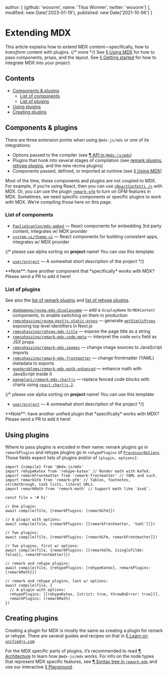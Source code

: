 
  author: [
    {github: 'wooorm', name: 'Titus Wormer', twitter: 'wooorm'}
  ],
  modified: new Date('2023-01-19'),
  published: new Date('2021-10-06')
}

# Extending MDX

This article explains how to extend MDX content—specifically, how to *transform*
content with plugins. {/* more */}
See [§ Using MDX][use] for how to pass components, props, and the layout.
See [§ Getting started][start] for how to integrate MDX into your project.

## Contents

*   [Components & plugins](#components--plugins)
    *   [List of components](#list-of-components)
    *   [List of plugins](#list-of-plugins)
*   [Using plugins](#using-plugins)
*   [Creating plugins](#creating-plugins)

## Components & plugins

There are three extension points when using `@mdx-js/mdx` or one of its
integrations:

*   Options passed to the compiler (see [¶ API in `@mdx-js/mdx`][api])
*   Plugins that hook into several stages of compilation (see [remark
    plugins][remark-plugins], [rehype plugins][rehype-plugins], and the new
    recma plugins)
*   Components passed, defined, or imported at runtime (see [§ Using MDX][use])

Most of the time, these components and plugins are not coupled to MDX.
For example, if you’re using React, then you can use
[`<ReactConfetti />`][react-confetti] with MDX.
Or, you can use the plugin [`remark-gfm`][remark-gfm] to turn on GFM features in
MDX.
Sometimes, we need specific components or specific plugins to work with MDX.
We’re compiling those here on this page.

### List of components

*   [`PaulieScanlon/mdx-embed`](https://github.com/PaulieScanlon/mdx-embed)
    — React components for embedding 3rd party content, integrates w/
    MDX provider
*   [`system-ui/theme-ui`](https://github.com/system-ui/theme-ui)
    — React components for building consistent apps, integrates w/ MDX provider

{/*
please use alpha sorting on **project** name!
You can use this template:

*   [`user/project`](https://github.com/user/project)
    — A somewhat short description of the project
*/}

<Note type="info">
  **Note**: have another component that *specifically* works with MDX?
  Please send a PR to add it here!
</Note>

### List of plugins

See also the [list of remark plugins][remark-plugins] and
[list of rehype plugins][rehype-plugins].

*   [`domdomegg/recma-mdx-displayname`](https://github.com/domdomegg/recma-mdx-displayname)
    — add a `displayName` to `MDXContent` components, to enable switching
    on them in production
*   [`remcohaszing/recma-nextjs-static-props`](https://github.com/remcohaszing/recma-nextjs-static-props)
    — generate [`getStaticProps`](https://nextjs.org/docs/basic-features/data-fetching/get-static-props)
    exposing top level identifiers in Next.js
*   [`remcohaszing/rehype-mdx-title`](https://github.com/remcohaszing/rehype-mdx-title)
    — expose the page title as a string
*   [`remcohaszing/remark-mdx-code-meta`](https://github.com/remcohaszing/remark-mdx-code-meta)
    — interpret the code `meta` field as JSX props
*   [`remcohaszing/remark-mdx-images`](https://github.com/remcohaszing/remark-mdx-images)
    — change image sources to JavaScript imports
*   [`remcohaszing/remark-mdx-frontmatter`](https://github.com/remcohaszing/remark-mdx-frontmatter)
    — change frontmatter (YAML) metadata to exports
*   [`goodproblems/remark-mdx-math-enhanced`](https://github.com/goodproblems/remark-mdx-math-enhanced)
    — enhance math with JavaScript inside it
*   [`pangelani/remark-mdx-chartjs`](https://github.com/pangelani/remark-mdx-chartjs)
    — replace fenced code blocks with charts using [`react-chartjs-2`](https://react-chartjs-2.js.org/).

{/*
please use alpha sorting on **project** name!
You can use this template:

*   [`user/project`](https://github.com/user/project)
    — A somewhat short description of the project
*/}

<Note type="info">
  **Note**: have another unified plugin that *specifically* works with MDX?
  Please send a PR to add it here!
</Note>

## Using plugins

Where to pass plugins is encoded in their name: remark plugins go in
`remarkPlugins` and rehype plugins go in `rehypePlugins` of
[`ProcessorOptions`][processor-options].
Those fields expect lists of plugins and/or of `[plugin, options]`:

```tsx
import {compile} from '@mdx-js/mdx'
import rehypeKatex from 'rehype-katex' // Render math with KaTeX.
import remarkFrontmatter from 'remark-frontmatter' // YAML and such.
import remarkGfm from 'remark-gfm' // Tables, footnotes, strikethrough, task lists, literal URLs.
import remarkMath from 'remark-math' // Support math like `$so$`.

const file = '# hi'

// One plugin:
await compile(file, {remarkPlugins: [remarkGfm]})

// A plugin with options:
await compile(file, {remarkPlugins: [[remarkFrontmatter, 'toml']]})

// Two plugins:
await compile(file, {remarkPlugins: [remarkGfm, remarkFrontmatter]})

// Two plugins, first w/ options:
await compile(file, {remarkPlugins: [[remarkGfm, {singleTilde: false}], remarkFrontmatter]})

// remark and rehype plugins:
await compile(file, {rehypePlugins: [rehypeKatex], remarkPlugins: [remarkMath]})

// remark and rehype plugins, last w/ options:
await compile(file, {
  // A plugin with options:
  rehypePlugins: [[rehypeKatex, {strict: true, throwOnError: true}]],
  remarkPlugins: [remarkMath]
})
```

## Creating plugins

Creating a plugin for MDX is mostly the same as creating a plugin for remark
or rehype.
There are several guides and recipes on that in [§ Learn on
`unifiedjs.com`][learn].

For the MDX specific parts of plugins, it’s recommended to read
[¶ Architecture][architecture] to learn how `@mdx-js/mdx` works.
For info on the node types that represent MDX specific features, see
[¶ Syntax tree in `remark-mdx`][syntax-tree] and use our interactive
[§ Playground][playground].

[remark-plugins]: https://github.com/remarkjs/remark/blob/main/doc/plugins.md#list-of-plugins

[rehype-plugins]: https://github.com/rehypejs/rehype/blob/main/doc/plugins.md#list-of-plugins

[use]: /docs/using-mdx/

[api]: /packages/mdx/#api

[react-confetti]: https://github.com/alampros/react-confetti

[remark-gfm]: https://github.com/remarkjs/remark-gfm

[learn]: https://unifiedjs.com/learn/

[start]: /docs/getting-started/

[processor-options]: /packages/mdx/#processoroptions

[architecture]: /packages/mdx/#architecture

[syntax-tree]: /packages/remark-mdx/#syntax-tree

[playground]: /playground/
